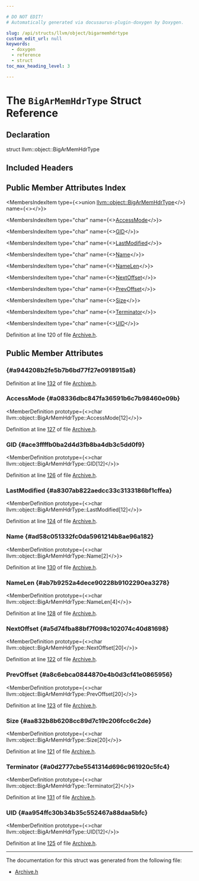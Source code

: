```yaml
---

# DO NOT EDIT!
# Automatically generated via docusaurus-plugin-doxygen by Doxygen.

slug: /api/structs/llvm/object/bigarmemhdrtype
custom_edit_url: null
keywords:
  - doxygen
  - reference
  - struct
toc_max_heading_level: 3

---
```





# The `BigArMemHdrType` Struct Reference

<DoxygenPage pluginConfig={pluginConfig}>



## Declaration

<CodeBlock>struct llvm::object::BigArMemHdrType</CodeBlock>

## Included Headers

<IncludesList>
<IncludesListItem
  filePath="llvm/Object/Archive.h"
  permalink="/docs/api/files/include/include/llvm/include/llvm/object/archive-h"
  isLocal="true" />
</IncludesList>

## Public Member Attributes Index

<MembersIndex>

<MembersIndexItem
  type={<>union <a href="/docs/api/structs/llvm/object/bigarmemhdrtype">llvm::object::BigArMemHdrType</a></>}
  name={<><a href="#a944208b2fe5b7b6bd77f27e0918915a8"></a></>}>
</MembersIndexItem>

<MembersIndexItem
  type="char"
  name={<><a href="#a08336dbc847fa36591b6c7b98460e09b">AccessMode</a></>}>
</MembersIndexItem>

<MembersIndexItem
  type="char"
  name={<><a href="#ace3ffffb0ba2d4d3fb8ba4db3c5dd0f9">GID</a></>}>
</MembersIndexItem>

<MembersIndexItem
  type="char"
  name={<><a href="#a8307ab822aedcc33c3133186bf1cffea">LastModified</a></>}>
</MembersIndexItem>

<MembersIndexItem
  type="char"
  name={<><a href="#ad58c051332fc0da5961214b8ae96a182">Name</a></>}>
</MembersIndexItem>

<MembersIndexItem
  type="char"
  name={<><a href="#ab7b9252a4dece90228b9102290ea3278">NameLen</a></>}>
</MembersIndexItem>

<MembersIndexItem
  type="char"
  name={<><a href="#a5d74fba88bf7f098c102074c40d81698">NextOffset</a></>}>
</MembersIndexItem>

<MembersIndexItem
  type="char"
  name={<><a href="#a8c6ebca0844870e4b0d3cf41e0865956">PrevOffset</a></>}>
</MembersIndexItem>

<MembersIndexItem
  type="char"
  name={<><a href="#aa832b8b6208cc89d7c19c206fcc6c2de">Size</a></>}>
</MembersIndexItem>

<MembersIndexItem
  type="char"
  name={<><a href="#a0d2777cbe5541314d696c961920c5fc4">Terminator</a></>}>
</MembersIndexItem>

<MembersIndexItem
  type="char"
  name={<><a href="#aa954ffc30b34b35c552467a88daa5bfc">UID</a></>}>
</MembersIndexItem>

</MembersIndex>


Definition at line 120 of file <a href="/docs/api/files/include/include/llvm/include/llvm/object/archive-h">Archive.h</a>.

<SectionDefinition>

## Public Member Attributes

###  {#a944208b2fe5b7b6bd77f27e0918915a8}

<MemberDefinition
  prototype="union llvm::object::BigArMemHdrType llvm::object::BigArMemHdrType">

Definition at line <a href="/docs/api/files/include/include/llvm/include/llvm/object/archive-h/#l00132">132</a> of file <a href="/docs/api/files/include/include/llvm/include/llvm/object/archive-h">Archive.h</a>.
</MemberDefinition>

### AccessMode {#a08336dbc847fa36591b6c7b98460e09b}

<MemberDefinition
  prototype={<>char llvm::object::BigArMemHdrType::AccessMode&#91;12&#93;</>}>

Definition at line <a href="/docs/api/files/include/include/llvm/include/llvm/object/archive-h/#l00127">127</a> of file <a href="/docs/api/files/include/include/llvm/include/llvm/object/archive-h">Archive.h</a>.
</MemberDefinition>

### GID {#ace3ffffb0ba2d4d3fb8ba4db3c5dd0f9}

<MemberDefinition
  prototype={<>char llvm::object::BigArMemHdrType::GID&#91;12&#93;</>}>

Definition at line <a href="/docs/api/files/include/include/llvm/include/llvm/object/archive-h/#l00126">126</a> of file <a href="/docs/api/files/include/include/llvm/include/llvm/object/archive-h">Archive.h</a>.
</MemberDefinition>

### LastModified {#a8307ab822aedcc33c3133186bf1cffea}

<MemberDefinition
  prototype={<>char llvm::object::BigArMemHdrType::LastModified&#91;12&#93;</>}>

Definition at line <a href="/docs/api/files/include/include/llvm/include/llvm/object/archive-h/#l00124">124</a> of file <a href="/docs/api/files/include/include/llvm/include/llvm/object/archive-h">Archive.h</a>.
</MemberDefinition>

### Name {#ad58c051332fc0da5961214b8ae96a182}

<MemberDefinition
  prototype={<>char llvm::object::BigArMemHdrType::Name&#91;2&#93;</>}>

Definition at line <a href="/docs/api/files/include/include/llvm/include/llvm/object/archive-h/#l00130">130</a> of file <a href="/docs/api/files/include/include/llvm/include/llvm/object/archive-h">Archive.h</a>.
</MemberDefinition>

### NameLen {#ab7b9252a4dece90228b9102290ea3278}

<MemberDefinition
  prototype={<>char llvm::object::BigArMemHdrType::NameLen&#91;4&#93;</>}>

Definition at line <a href="/docs/api/files/include/include/llvm/include/llvm/object/archive-h/#l00128">128</a> of file <a href="/docs/api/files/include/include/llvm/include/llvm/object/archive-h">Archive.h</a>.
</MemberDefinition>

### NextOffset {#a5d74fba88bf7f098c102074c40d81698}

<MemberDefinition
  prototype={<>char llvm::object::BigArMemHdrType::NextOffset&#91;20&#93;</>}>

Definition at line <a href="/docs/api/files/include/include/llvm/include/llvm/object/archive-h/#l00122">122</a> of file <a href="/docs/api/files/include/include/llvm/include/llvm/object/archive-h">Archive.h</a>.
</MemberDefinition>

### PrevOffset {#a8c6ebca0844870e4b0d3cf41e0865956}

<MemberDefinition
  prototype={<>char llvm::object::BigArMemHdrType::PrevOffset&#91;20&#93;</>}>

Definition at line <a href="/docs/api/files/include/include/llvm/include/llvm/object/archive-h/#l00123">123</a> of file <a href="/docs/api/files/include/include/llvm/include/llvm/object/archive-h">Archive.h</a>.
</MemberDefinition>

### Size {#aa832b8b6208cc89d7c19c206fcc6c2de}

<MemberDefinition
  prototype={<>char llvm::object::BigArMemHdrType::Size&#91;20&#93;</>}>

Definition at line <a href="/docs/api/files/include/include/llvm/include/llvm/object/archive-h/#l00121">121</a> of file <a href="/docs/api/files/include/include/llvm/include/llvm/object/archive-h">Archive.h</a>.
</MemberDefinition>

### Terminator {#a0d2777cbe5541314d696c961920c5fc4}

<MemberDefinition
  prototype={<>char llvm::object::BigArMemHdrType::Terminator&#91;2&#93;</>}>

Definition at line <a href="/docs/api/files/include/include/llvm/include/llvm/object/archive-h/#l00131">131</a> of file <a href="/docs/api/files/include/include/llvm/include/llvm/object/archive-h">Archive.h</a>.
</MemberDefinition>

### UID {#aa954ffc30b34b35c552467a88daa5bfc}

<MemberDefinition
  prototype={<>char llvm::object::BigArMemHdrType::UID&#91;12&#93;</>}>

Definition at line <a href="/docs/api/files/include/include/llvm/include/llvm/object/archive-h/#l00125">125</a> of file <a href="/docs/api/files/include/include/llvm/include/llvm/object/archive-h">Archive.h</a>.
</MemberDefinition>

</SectionDefinition>

<hr/>

The documentation for this struct was generated from the following file:

<ul>
<li><a href="/docs/api/files/include/include/llvm/include/llvm/object/archive-h">Archive.h</a></li>
</ul>

</DoxygenPage>
